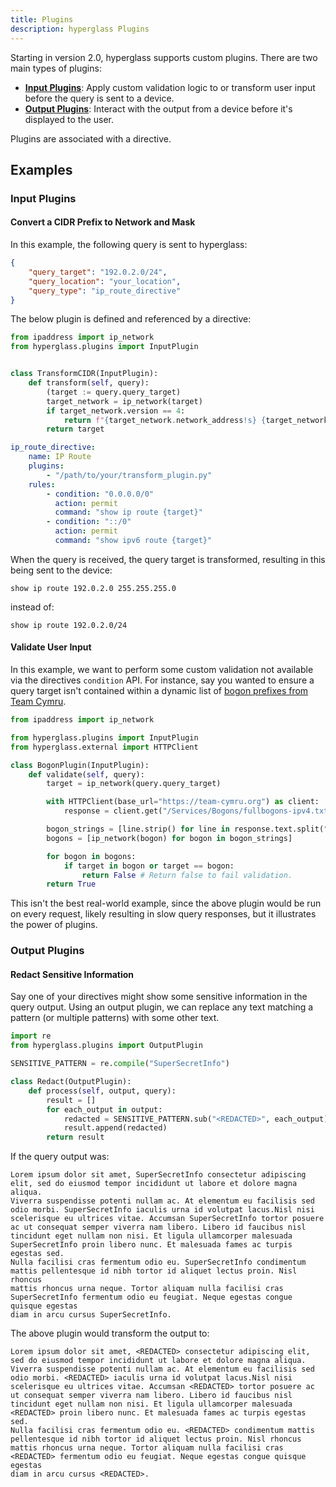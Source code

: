 ```yaml
---
title: Plugins
description: hyperglass Plugins
---
```



Starting in version 2.0, hyperglass supports custom plugins. There are two main types of plugins:

-   [**Input Plugins**](#input-plugins): Apply custom validation logic to or transform user input before the query is sent to a device.
-   [**Output Plugins**](#output-plugins): Interact with the output from a device before it's displayed to the user.

Plugins are associated with a directive.

## Examples

### Input Plugins

#### Convert a CIDR Prefix to Network and Mask

In this example, the following query is sent to hyperglass:

```json filename="Example Query"
{
    "query_target": "192.0.2.0/24",
    "query_location": "your_location",
    "query_type": "ip_route_directive"
}
```

The below plugin is defined and referenced by a directive:

```python filename="/path/to/your/transform_plugin.py"
from ipaddress import ip_network
from hyperglass.plugins import InputPlugin


class TransformCIDR(InputPlugin):
    def transform(self, query):
        (target := query.query_target)
        target_network = ip_network(target)
        if target_network.version == 4:
            return f"{target_network.network_address!s} {target_network.netmask!s}"
        return target
```

```yaml filename="directives.yaml"
ip_route_directive:
    name: IP Route
    plugins:
        - "/path/to/your/transform_plugin.py"
    rules:
        - condition: "0.0.0.0/0"
          action: permit
          command: "show ip route {target}"
        - condition: "::/0"
          action: permit
          command: "show ipv6 route {target}"
```

When the query is received, the query target is transformed, resulting in this being sent to the device:

```text
show ip route 192.0.2.0 255.255.255.0
```

instead of:

```text
show ip route 192.0.2.0/24
```

#### Validate User Input

In this example, we want to perform some custom validation not available via the directives `condition` API. For instance, say you wanted to ensure a query target isn't contained within a dynamic list of [bogon prefixes from Team Cymru](https://www.team-cymru.com/bogon-networks).

```python filename="/path/to/your/validation_plugin.py"
from ipaddress import ip_network

from hyperglass.plugins import InputPlugin
from hyperglass.external import HTTPClient

class BogonPlugin(InputPlugin):
    def validate(self, query):
        target = ip_network(query.query_target)

        with HTTPClient(base_url="https://team-cymru.org") as client:
            response = client.get("/Services/Bogons/fullbogons-ipv4.txt")

        bogon_strings = [line.strip() for line in response.text.split("\n") if not line.startswith("#")]
        bogons = [ip_network(bogon) for bogon in bogon_strings]

        for bogon in bogons:
            if target in bogon or target == bogon:
                return False # Return false to fail validation.
        return True
```

This isn't the best real-world example, since the above plugin would be run on every request, likely resulting in slow query responses, but it illustrates the power of plugins.

### Output Plugins

#### Redact Sensitive Information

Say one of your directives might show some sensitive information in the query output. Using an output plugin, we can replace any text matching a pattern (or multiple patterns) with some other text.

```python
import re
from hyperglass.plugins import OutputPlugin

SENSITIVE_PATTERN = re.compile("SuperSecretInfo")

class Redact(OutputPlugin):
    def process(self, output, query):
        result = []
        for each_output in output:
            redacted = SENSITIVE_PATTERN.sub("<REDACTED>", each_output)
            result.append(redacted)
        return result
```

If the query output was:

```text
Lorem ipsum dolor sit amet, SuperSecretInfo consectetur adipiscing elit, sed do eiusmod tempor incididunt ut labore et dolore magna aliqua.
Viverra suspendisse potenti nullam ac. At elementum eu facilisis sed odio morbi. SuperSecretInfo iaculis urna id volutpat lacus.Nisl nisi
scelerisque eu ultrices vitae. Accumsan SuperSecretInfo tortor posuere ac ut consequat semper viverra nam libero. Libero id faucibus nisl
tincidunt eget nullam non nisi. Et ligula ullamcorper malesuada SuperSecretInfo proin libero nunc. Et malesuada fames ac turpis egestas sed.
Nulla facilisi cras fermentum odio eu. SuperSecretInfo condimentum mattis pellentesque id nibh tortor id aliquet lectus proin. Nisl rhoncus
mattis rhoncus urna neque. Tortor aliquam nulla facilisi cras SuperSecretInfo fermentum odio eu feugiat. Neque egestas congue quisque egestas
diam in arcu cursus SuperSecretInfo.
```

The above plugin would transform the output to:

```text
Lorem ipsum dolor sit amet, <REDACTED> consectetur adipiscing elit, sed do eiusmod tempor incididunt ut labore et dolore magna aliqua.
Viverra suspendisse potenti nullam ac. At elementum eu facilisis sed odio morbi. <REDACTED> iaculis urna id volutpat lacus.Nisl nisi
scelerisque eu ultrices vitae. Accumsan <REDACTED> tortor posuere ac ut consequat semper viverra nam libero. Libero id faucibus nisl
tincidunt eget nullam non nisi. Et ligula ullamcorper malesuada <REDACTED> proin libero nunc. Et malesuada fames ac turpis egestas sed.
Nulla facilisi cras fermentum odio eu. <REDACTED> condimentum mattis pellentesque id nibh tortor id aliquet lectus proin. Nisl rhoncus
mattis rhoncus urna neque. Tortor aliquam nulla facilisi cras <REDACTED> fermentum odio eu feugiat. Neque egestas congue quisque egestas
diam in arcu cursus <REDACTED>.
```

